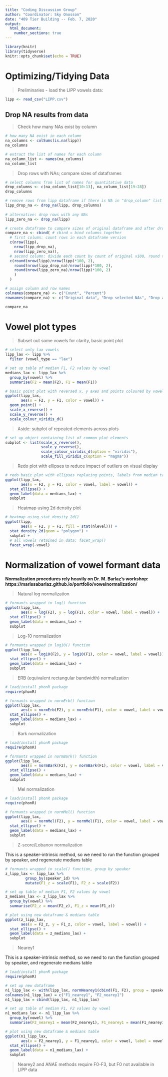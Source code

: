 ```yaml
---
title: "Coding Discussion Group"
author: "Coordinator: Sky Onosson"
date: "409 Tier Building -- Feb. 7, 2020"
output: 
  html_document:
    number_sections: true
---
```


```r
library(knitr)
library(tidyverse)
knitr::opts_chunk$set(echo = TRUE)
```

# Optimizing/Tidying Data

> Preliminaries - load the LIPP vowels data:

```r
lipp <- read_csv("LIPP.csv")
```


## Drop NA results from data

> Check how many NAs exist by column

```r
# how many NA exist in each column
na_columns <- colSums(is.na(lipp))
na_columns

# extract the list of names for each column
na_column_list <- names(na_columns)
na_column_list
```

> Drop rows with NAs; compare sizes of dataframes

```r
# select columns from list of names for quantitative data
drop_columns <- c(na_column_list[10:13], na_column_list[19:28])
drop_columns

# remove rows from lipp dataframe if there is NA in "drop_column" list
lipp_drop_na <- drop_na(lipp, drop_columns)
 
# alternative: drop rows with any NAs
lipp_zero_na <- drop_na(lipp)

# create dataframe to compare sizes of original dataframe and after dropping NAs
compare_na <- cbind( # cbind = bind columns together
  # first column: count rows in each dataframe version
  c(nrow(lipp), 
    nrow(lipp_drop_na), 
    nrow(lipp_zero_na)),
  # second column: divide each count by count of original x100, round to 2 decimals
  c(round(nrow(lipp)/nrow(lipp)*100, 2), 
    round(nrow(lipp_drop_na)/nrow(lipp)*100, 2), 
    round(nrow(lipp_zero_na)/nrow(lipp)*100, 2)
    )
  )

# assign column and row names
colnames(compare_na) <- c("Count", "Percent")
rownames(compare_na) <- c("Original data", "Drop selected NAs", "Drop all NAs")

compare_na
```

# Vowel plot types

> Subset out some vowels for clarity, basic point plot

```r
# select only lax vowels
lipp_lax <- lipp %>% 
  filter (vowel_type == "lax")

# set up table of median F1, F2 values by vowel
medians_lax <- lipp_lax %>%
  group_by(vowel) %>% 
  summarise(F2 = mean(F2), F1 = mean(F1))
```

```r
# basic point plot with reversed x, y axes and points coloured by vowel
ggplot(lipp_lax,
       aes(x = F2, y = F1, color = vowel)) + 
  geom_point() +
  scale_x_reverse() + 
  scale_y_reverse() +
  scale_colour_viridis_d()
```

> Aside: subplot of repeated elements across plots

```r
# set up object containing list of common plot elements
subplot <- list(scale_x_reverse(),
                scale_y_reverse(),
                scale_colour_viridis_d(option = "viridis"),
                scale_fill_viridis_c(option = "magma"))
```

> Redo plot with ellipses to reduce impact of outliers on visual display

```r
# redo basic plot with ellipses replacing points, labels from median table
ggplot(lipp_lax,
       aes(x = F2, y = F1, color = vowel, label = vowel)) + 
  stat_ellipse() +
  geom_label(data = medians_lax) +
  subplot
```

> Heatmap using 2d density plot

```r
# heatmap using stat_density_2d()
ggplot(lipp,
       aes(x = F2, y = F1, fill = stat(nlevel))) + 
  stat_density_2d(geom = "polygon") +
  subplot + 
  # all vowels retained in data: facet_wrap() 
  facet_wrap(~vowel)
```

# Normalization of vowel formant data

**Normalization procedures rely heavily on Dr. M. Barlaz's workshop: https://marissabarlaz.github.io/portfolio/vowelnormalization/**

> Natural log normalization

```r
# formants wrapped in log() function
ggplot(lipp_lax,
       aes(x = log(F2), y = log(F1), color = vowel, label = vowel)) + 
  stat_ellipse() +
  geom_label(data = medians_lax) +
  subplot
```

> Log-10 normalization

```r
# formants wrapped in log10() function
ggplot(lipp_lax,
       aes(x = log10(F2), y = log10(F1), color = vowel, label = vowel)) + 
  stat_ellipse() +
  geom_label(data = medians_lax) +
  subplot
```

> ERB (equivalent rectangular bandwidth) normalization

```r
# load/install phonR package
require(phonR)

# formants wrapped in normErb() function
ggplot(lipp_lax,
       aes(x = normErb(F2), y = normErb(F1), color = vowel, label = vowel)) + 
  stat_ellipse() +
  geom_label(data = medians_lax) +
  subplot
```

> Bark normalization

```r
# load/install phonR package
require(phonR)

# formants wrapped in normBark() function
ggplot(lipp_lax,
       aes(x = normBark(F2), y = normBark(F1), color = vowel, label = vowel)) + 
  stat_ellipse() +
  geom_label(data = medians_lax) +
  subplot
```

> Mel normalization

```r
# load/install phonR package
require(phonR)

# formants wrapped in normMel() function
ggplot(lipp_lax,
       aes(x = normMel(F2), y = normMel(F1), color = vowel, label = vowel)) + 
  stat_ellipse() +
  geom_label(data = medians_lax) +
  subplot
```

> Z-score/Lobanov normalization

This is a speaker-intrinsic method, so we need to run the function grouped by speaker, and regenerate medians table

```r
# formants wrapped in scale() function, group by speaker
z_lipp_lax <- lipp_lax %>% 
         group_by(speaker_id) %>% 
         mutate(F1_z = scale(F1), F2_z = scale(F2))

# set up table of median F1, F2 values by vowel
z_medians_lax <- z_lipp_lax %>%
  group_by(vowel) %>% 
  summarise(F2_z = mean(F2_z), F1_z = mean(F1_z))

# plot using new dataframe & medians table
ggplot(z_lipp_lax,
       aes(x = F2_z, y = F1_z, color = vowel, label = vowel)) + 
  stat_ellipse() +
  geom_label(data = z_medians_lax) +
  subplot
```

> Nearey1

This is a speaker-intrinsic method, so we need to run the function grouped by speaker, and regenerate medians table

```r
# load/install phonR package
require(phonR)

# set up new dataframe
n1_lipp_lax <- with(lipp_lax, normNearey1(cbind(F1, F2), group = speaker_id))
colnames(n1_lipp_lax) = c("F1_nearey1", "F2_nearey1")
n1_lipp_lax = cbind(lipp_lax, n1_lipp_lax)

# set up table of median F1, F2 values by vowel
n1_medians_lax <- n1_lipp_lax %>%
  group_by(vowel) %>% 
  summarise(F2_nearey1 = mean(F2_nearey1), F1_nearey1 = mean(F1_nearey1))

# plot using new dataframe & medians table
ggplot(n1_lipp_lax,
       aes(x = F2_nearey1, y = F1_nearey1, color = vowel, label = vowel)) + 
  stat_ellipse() +
  geom_label(data = n1_medians_lax) +
  subplot
```

> Nearey2 and ANAE methods require F0-F3, but F0 not available in LIPP data
